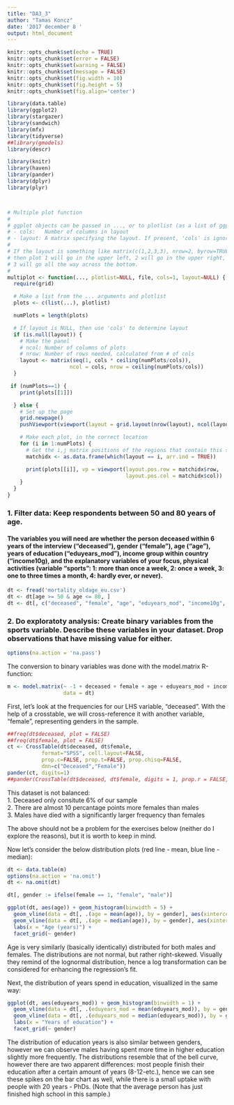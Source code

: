 ```yaml
---
title: "DA3_3"
author: "Tamas Koncz"
date: '2017 december 8 '
output: html_document
---
```


```r

knitr::opts_chunk$set(echo = TRUE)
knitr::opts_chunk$set(error = FALSE)
knitr::opts_chunk$set(warning = FALSE)
knitr::opts_chunk$set(message = FALSE)
knitr::opts_chunk$set(fig.width = 10)
knitr::opts_chunk$set(fig.height = 5)
knitr::opts_chunk$set(fig.align='center')

library(data.table)
library(ggplot2)
library(stargazer)
library(sandwich)
library(mfx)
library(tidyverse)
##library(gmodels)
library(descr)

library(knitr)
library(haven)
library(pander)
library(dplyr)
library(plyr)



# Multiple plot function
#
# ggplot objects can be passed in ..., or to plotlist (as a list of ggplot objects)
# - cols:   Number of columns in layout
# - layout: A matrix specifying the layout. If present, 'cols' is ignored.
#
# If the layout is something like matrix(c(1,2,3,3), nrow=2, byrow=TRUE),
# then plot 1 will go in the upper left, 2 will go in the upper right, and
# 3 will go all the way across the bottom.
#
multiplot <- function(..., plotlist=NULL, file, cols=1, layout=NULL) {
  require(grid)

  # Make a list from the ... arguments and plotlist
  plots <- c(list(...), plotlist)

  numPlots = length(plots)

  # If layout is NULL, then use 'cols' to determine layout
  if (is.null(layout)) {
    # Make the panel
    # ncol: Number of columns of plots
    # nrow: Number of rows needed, calculated from # of cols
    layout <- matrix(seq(1, cols * ceiling(numPlots/cols)),
                    ncol = cols, nrow = ceiling(numPlots/cols))
  }

 if (numPlots==1) {
    print(plots[[1]])

  } else {
    # Set up the page
    grid.newpage()
    pushViewport(viewport(layout = grid.layout(nrow(layout), ncol(layout))))

    # Make each plot, in the correct location
    for (i in 1:numPlots) {
      # Get the i,j matrix positions of the regions that contain this subplot
      matchidx <- as.data.frame(which(layout == i, arr.ind = TRUE))

      print(plots[[i]], vp = viewport(layout.pos.row = matchidx$row,
                                      layout.pos.col = matchidx$col))
    }
  }
}

```



### 1. Filter data: Keep respondents between 50 and 80 years of age. 
#### The variables you will need are whether the person deceased within 6 years of the interview (“deceased”), gender (“female”), age (“age”), years of education (“eduyears_mod”), income group within country (“income10g), and the explanatory variables of your focus, physical activities (variable “sports”: 1: more than once a week, 2: once a week, 3: one to three times a month, 4: hardly ever, or never). 

```r
dt <- fread('mortality_oldage_eu.csv')
dt <- dt[age >= 50 & age <= 80, ]
dt <- dt[, c("deceased", "female", "age", "eduyears_mod", "income10g", "sports")]
```


### 2. Do exploratoty analysis: Create binary variables from the sports variable. Describe these variables in your dataset. Drop observations that have missing value for either.

```r
options(na.action = 'na.pass')
```

The conversion to binary variables was done with the model.matrix R-function:  


```r
m <- model.matrix(~ -1 + deceased + female + age + eduyears_mod + income10g + sports + factor(sports), 
                  data = dt)
```

First, let's look at the frequencies for our LHS variable, "deceased". With the help of a crosstable, we will cross-reference it with another variable, "female", representing genders in the sample.


```r
##freq(dt$deceased, plot = FALSE)
##freq(dt$female, plot = FALSE)
ct <- CrossTable(dt$deceased, dt$female,
           format="SPSS", cell.layout=FALSE,
           prop.c=FALSE, prop.t=FALSE, prop.chisq=FALSE,
           dnn=c("Deceased","Female")) 
pander(ct, digits=1)
##pander(CrossTable(dt$deceased, dt$female, digits = 1, prop.r = FALSE, prop.c = FALSE, prop.t = FALSE, chisq = FALSE, prop.chisq = FALSE))
```

This dataset is not balanced:  
1. Deceased only consitute 6% of our sample  
2. There are almost 10 percantage points more females than males  
3. Males have died with a significantly larger frequency than females  

The above should not be a problem for the exercises below (neither do I explore the reasons), but it is worth to keep in mind.    



Now let's consider the below distribution plots (red line - mean, blue line - median):  


```r
dt <- data.table(m)
options(na.action = 'na.omit')
dt <- na.omit(dt)

dt[, gender := ifelse(female == 1, "female", "male")]

ggplot(dt, aes(age)) + geom_histogram(binwidth = 5) + 
  geom_vline(data = dt[, .(age = mean(age)), by = gender], aes(xintercept = age), color = "red") +
  geom_vline(data = dt[, .(age = median(age)), by = gender], aes(xintercept = age), color = "blue") + 
  labs(x = "Age (years)") +
  facet_grid(~ gender)

```
  
  
Age is very similarly (basically identically) distributed for both males and females.
The distributions are not normal, but rather right-skewed. Visually they remind of the lognormal distribution, hence a log transformation can be considered for enhancing the regression's fit.

Next, the distribution of years spend in education, visuallized in the same way:  

```r
ggplot(dt, aes(eduyears_mod)) + geom_histogram(binwidth = 1) +  
  geom_vline(data = dt[, .(eduyears_mod = mean(eduyears_mod)), by = gender], aes(xintercept = eduyears_mod), color = "red") +
  geom_vline(data = dt[, .(eduyears_mod = median(eduyears_mod)), by = gender], aes(xintercept = eduyears_mod), color = "blue") + 
  labs(x = "Years of education") + 
  facet_grid(~ gender)
```
  
The distribution of education years is also similar between genders, however we can observe males having spent more time in higher education slightly more frequently.
The distributions resemble that of the bell curve, however there are two apparent differences: most people finish their education after a certain amount of years (8-12-etc.), hence we can see these spikes on the bar chart as well, while there is a small uptake with people with 20 years - PhDs.
(Note that the average person has just finished high school in this sample.)


